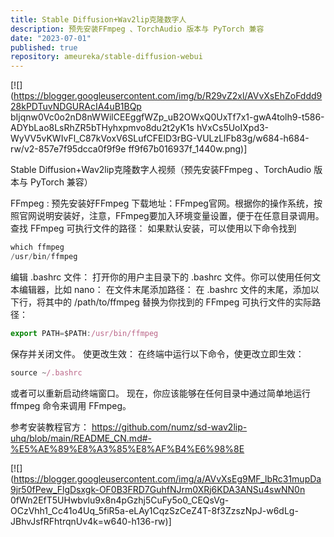 ```yaml
---
title: Stable Diffusion+Wav2lip克隆数字人
description: 预先安装FFmpeg 、TorchAudio 版本与 PyTorch 兼容
date: "2023-07-01"
published: true
repository: ameureka/stable-diffusion-webui
---
```


[![](https://blogger.googleusercontent.com/img/b/R29vZ2xl/AVvXsEhZoFddd928kPDTuvNDGURAcIA4uB1BQp
bIjqnw0Vc0o2nD8nWWilCEEggfWZp_uB2OWxQ0UxTf7x1-gwA4tolh9-t586-ADYbLao8LsRhZR5bTHyhxpmvo8du2t2yK1s
hVxCs5UoIXpd3-WyVV5vKWIvFl_C87kVoxV6SLufCFElD3rBG-VULzLlFb83g/w684-h684-rw/v2-857e7f95dcca0f9f9e
ff9f67b016937f_1440w.png)]


Stable Diffusion+Wav2lip克隆数字人视频（预先安装FFmpeg 、TorchAudio 版本与 PyTorch 兼容）

FFmpeg : 预先安装好FFmpeg
下载地址：FFmpeg官网。根据你的操作系统，按照官网说明安装好，注意，FFmpeg要加入环境变量设置，便于在任意目录调用。
查找 FFmpeg 可执行文件的路径：
如果默认安装，可以使用以下命令找到
```ts
which ffmpeg
/usr/bin/ffmpeg
```

编辑 .bashrc 文件：
打开你的用户主目录下的 .bashrc 文件。你可以使用任何文本编辑器，比如 nano：
在文件末尾添加路径：
在 .bashrc 文件的末尾，添加以下行，将其中的 /path/to/ffmpeg 替换为你找到的 FFmpeg 可执行文件的实际路径：
```ts
export PATH=$PATH:/usr/bin/ffmpeg
```

保存并关闭文件。
使更改生效：
在终端中运行以下命令，使更改立即生效：
```ts
source ~/.bashrc
```
或者可以重新启动终端窗口。
现在，你应该能够在任何目录中通过简单地运行 ffmpeg 命令来调用 FFmpeg。








参考安装教程官方：
https://github.com/numz/sd-wav2lip-uhq/blob/main/README_CN.md#-%E5%AE%89%E8%A3%85%E8%AF%B4%E6%98%8E

[![](https://blogger.googleusercontent.com/img/a/AVvXsEg9MF_lbRc31mupDa9jr50fPew_FlgDsxgk-OF0B3FRD7GuhfNJrm0XRj6KDA3ANSu4swNN0n
0fWn2EfT5UHwbvlu9x8n4pGzhj5CuFy5o0_CEQsVg-OCzVhh1_Cc41o4Uq_5fiR5a-eLAy1CqzSzCeZ4T-8f3ZzszNpJ-w6dLg-JBhvJsfRFhtrqnUv4k=w640-h136-rw)]
